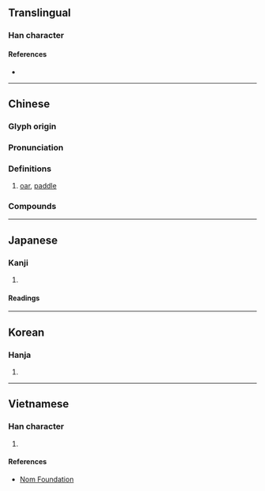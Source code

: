 {{character info/new}}
==Translingual==

===Han character===
{{Han char|rn=75|rad=木|as=09|sn=13|four=46941|canj=DRSJ|ids=⿰木咠}}

====References====
* {{Han ref|kx=0541.030|dkj=15168|dj=0928.120|hdz=21249.010|uh=696B|ud=26987|bh=B7AA|bd=47018}}

----

==Chinese==
{{zh-forms}}

===Glyph origin===
{{Han etym}}

===Pronunciation===
{{zh-pron
|m=jí
|m-s=
|c=zip3,zip6
|c-t=
|g=
|h=pfs=
|j=
|mb=cĭ
|md=
|mn=
|mn-t=
|w=
|x=
|mc=y
|oc=y
|ma=
|cat=n
}}

===Definitions===
{{zh-hanzi}}

# [[oar]], [[paddle]]

===Compounds===
{{zh-der|楫師}}

----

==Japanese==

===Kanji===
{{ja-kanji|grade=|rs=木09}}

# {{defn|lang=ja|sort=木09}}

====Readings====
{{ja-readings
|goon=じゅう<じふ, しょう<せふ
|kanon=しゅう<しふ, しょう<せふ
|kun=かじ}}

----

==Korean==

===Hanja===
{{ko-hanja|hangeul=[[즙]], [[접]]|eumhun=|rv=jeup, jeop|mr=chŭp, chŏp|y=cup, cep}}

# {{defn|lang=ko|sort=木09}}

----

==Vietnamese==

===Han character===
{{vi-hantu|rs=木09|tiếp}}

# {{defn|lang=vi|sort=木09}}

====References====
* [http://nomfoundation.org/common/nom_details.php?codepoint=696b Nom Foundation]